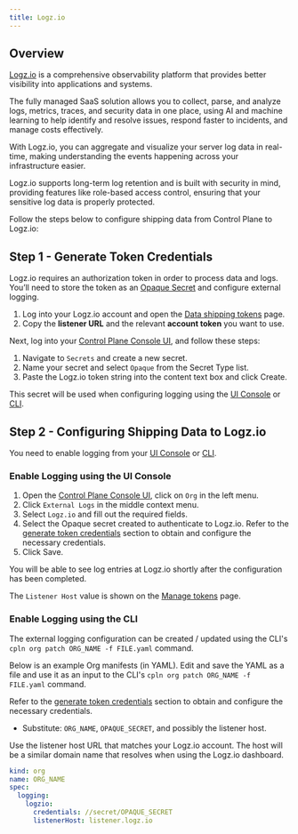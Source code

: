 ```yaml
---
title: Logz.io
---
```


## Overview

[Logz.io](https://www.logz.io) is a comprehensive observability platform that provides better visibility into
applications and systems.

The fully managed SaaS solution allows you to collect, parse, and analyze logs, metrics, traces, and security data in one place, using AI and machine learning to help identify and resolve issues, respond faster to incidents, and manage costs effectively.

With Logz.io, you can aggregate and visualize your server log data in real-time, making understanding the events happening across your infrastructure easier.

Logz.io supports long-term log retention and is built with security in mind, providing features like role-based access control, ensuring that your sensitive log data is properly protected.

Follow the steps below to configure shipping data from Control Plane to Logz.io:

## Step 1 - Generate Token Credentials

Logz.io requires an authorization token in order to process data and logs. You’ll need to store the token as an [Opaque Secret](/objects/secret#opaque) and configure external logging.

1. Log into your Logz.io account and open the [Data shipping tokens](https://app.logz.io/#/dashboard/settings/manage-tokens/data-shipping?product=logs) page.
2. Copy the **listener URL** and the relevant **account token** you want to use.

Next, log into your [Control Plane Console UI](https://console.cpln.io/), and follow these steps:

1. Navigate to `Secrets` and create a new secret.
2. Name your secret and select `Opaque` from the Secret Type list.
3. Paste the Logz.io token string into the content text box and click Create.

This secret will be used when configuring logging using the [UI Console](#enable-logging-using-the-ui-console) or [CLI](#enable-logging-using-the-cli).

## Step 2 - Configuring Shipping Data to Logz.io

You need to enable logging from your [UI Console](#enable-logging-using-the-ui-console) or [CLI](#enable-logging-using-the-cli).

### Enable Logging using the UI Console

1. Open the [Control Plane Console UI](https://console.cpln.io/), click on `Org` in the left menu.
2. Click `External Logs` in the middle context menu.
3. Select `Logz.io` and fill out the required fields.
4. Select the Opaque secret created to authenticate to Logz.io. Refer to the [generate token credentials](#step-1-generate-token-credentials) section to obtain and configure the necessary credentials.
5. Click Save.

You will be able to see log entries at Logz.io shortly after the configuration has been completed.

<Tip>

The `Listener Host` value is shown on the [Manage tokens](https://app.logz.io/#/dashboard/settings/manage-tokens/data-shipping?product=logs) page.

</Tip>

### Enable Logging using the CLI

The external logging configuration can be created / updated using the CLI's `cpln org patch ORG_NAME -f FILE.yaml` command.

Below is an example Org manifests (in YAML). Edit and save the YAML as a file and use it as an input to the CLI's `cpln org patch ORG_NAME -f FILE.yaml` command.

Refer to the [generate token credentials](#step-1-generate-token-credentials) section to obtain and configure the necessary credentials.

- Substitute: `ORG_NAME`, `OPAQUE_SECRET`, and possibly the listener host.

<Note>

Use the listener host URL that matches your Logz.io account. The host will be a similar domain name that resolves when using the Logz.io dashboard.

</Note>

```yaml YAML
kind: org
name: ORG_NAME
spec:
  logging:
    logzio:
      credentials: //secret/OPAQUE_SECRET
      listenerHost: listener.logz.io
```
